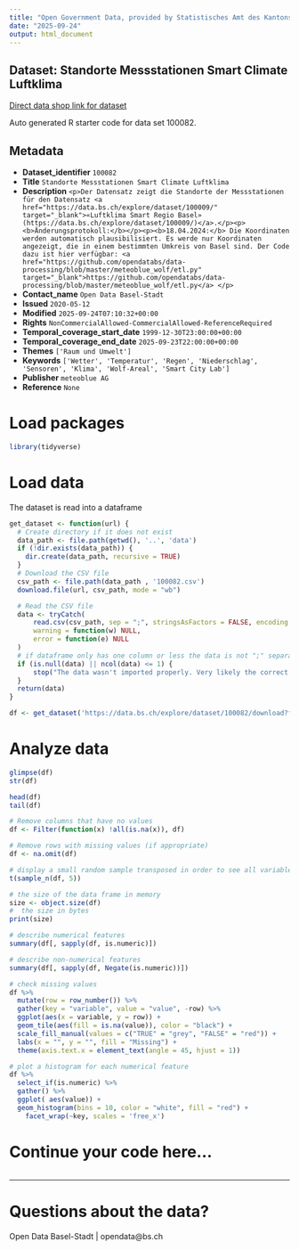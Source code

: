 ```yaml
---
title: "Open Government Data, provided by Statistisches Amt des Kantons Basel-Stadt - DCC Data Competence Center"
date: "2025-09-24"
output: html_document
---
```


## Dataset: Standorte Messstationen Smart Climate Luftklima

[Direct data shop link for dataset](https://data.bs.ch/explore/dataset/100082)

Auto generated R starter code for data set 100082.

## Metadata

- **Dataset_identifier** `100082`
- **Title** `Standorte Messstationen Smart Climate Luftklima`
- **Description** `<p>Der Datensatz zeigt die Standorte der Messstationen für den Datensatz <a href="https://data.bs.ch/explore/dataset/100009/" target="_blank">«Luftklima Smart Regio Basel» (https://data.bs.ch/explore/dataset/100009/)</a>.</p><p><b>Änderungsprotokoll:</b></p><p><b>18.04.2024:</b> Die Koordinaten werden automatisch plausibilisiert. Es werde nur Koordinaten angezeigt, die in einem bestimmten Umkreis von Basel sind. Der Code dazu ist hier verfügbar: <a href="https://github.com/opendatabs/data-processing/blob/master/meteoblue_wolf/etl.py" target="_blank">https://github.com/opendatabs/data-processing/blob/master/meteoblue_wolf/etl.py</a> </p>`
- **Contact_name** `Open Data Basel-Stadt`
- **Issued** `2020-05-12`
- **Modified** `2025-09-24T07:10:32+00:00`
- **Rights** `NonCommercialAllowed-CommercialAllowed-ReferenceRequired`
- **Temporal_coverage_start_date** `1999-12-30T23:00:00+00:00`
- **Temporal_coverage_end_date** `2025-09-23T22:00:00+00:00`
- **Themes** `['Raum und Umwelt']`
- **Keywords** `['Wetter', 'Temperatur', 'Regen', 'Niederschlag', 'Sensoren', 'Klima', 'Wolf-Areal', 'Smart City Lab']`
- **Publisher** `meteoblue AG`
- **Reference** `None`


# Load packages

```r

library(tidyverse)
```

# Load data

The dataset is read into a dataframe

```r
get_dataset <- function(url) {
  # Create directory if it does not exist
  data_path <- file.path(getwd(), '..', 'data')
  if (!dir.exists(data_path)) {
    dir.create(data_path, recursive = TRUE)
  }
  # Download the CSV file
  csv_path <- file.path(data_path , '100082.csv')
  download.file(url, csv_path, mode = "wb")

  # Read the CSV file
  data <- tryCatch(
      read.csv(csv_path, sep = ";", stringsAsFactors = FALSE, encoding = "UTF-8"),
      warning = function(w) NULL,
      error = function(e) NULL
  )
  # if dataframe only has one column or less the data is not ";" separated
  if (is.null(data) || ncol(data) <= 1) {
      stop("The data wasn't imported properly. Very likely the correct separator couldn't be found.\nPlease check the dataset manually and adjust the code.")
  }
  return(data)
}
```

```r

df <- get_dataset('https://data.bs.ch/explore/dataset/100082/download?format=csv&timezone=Europe%2FZurich')

```

# Analyze data

```r

glimpse(df)
str(df)

head(df)
tail(df)

```

```r
# Remove columns that have no values
df <- Filter(function(x) !all(is.na(x)), df)

# Remove rows with missing values (if appropriate)
df <- na.omit(df)
```

```r
# display a small random sample transposed in order to see all variables
t(sample_n(df, 5))
```

```r
# the size of the data frame in memory
size <- object.size(df)
#  the size in bytes
print(size)
```

```r
# describe numerical features
summary(df[, sapply(df, is.numeric)])
```

```r
# describe non-numerical features
summary(df[, sapply(df, Negate(is.numeric))])
```

```r
# check missing values
df %>%
  mutate(row = row_number()) %>%
  gather(key = "variable", value = "value", -row) %>%
  ggplot(aes(x = variable, y = row)) +
  geom_tile(aes(fill = is.na(value)), color = "black") +
  scale_fill_manual(values = c("TRUE" = "grey", "FALSE" = "red")) +
  labs(x = "", y = "", fill = "Missing") +
  theme(axis.text.x = element_text(angle = 45, hjust = 1))
```

```r
# plot a histogram for each numerical feature
df %>%
  select_if(is.numeric) %>%
  gather() %>%
  ggplot( aes(value)) +
  geom_histogram(bins = 10, color = "white", fill = "red") +
    facet_wrap(~key, scales = 'free_x')
```

# Continue your code here...

```r

```
------------------------------------------------------------------------

# Questions about the data?

Open Data Basel-Stadt | opendata@bs.ch
